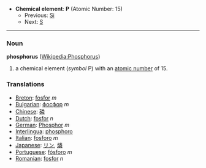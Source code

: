 *'''Chemical element''': '''P''' (Atomic Number: 15)
**Previous: [[Silicon|Si]]
**Next: [[Sulfur|S]]
----
=== Noun ===
'''phosphorus''' ([[en:Phosphorus|Wikipedia:Phosphorus]])

#a chemical element (''symbol'' P) with an [[atomic number]] of 15.

===Translations===
*[[Breton]]: [[fosfor]] ''m''
*[[Bulgarian]]: [[фосфор]] ''m''
*[[Chinese]]: [[磷]]
*[[Dutch]]: [[fosfor]] ''n''
*[[German]]: [[Phosphor]] ''m''
*[[Interlingua]]: [[phosphoro]]
*[[Italian]]: [[fosforo]] ''m''
*[[Japanese]]: [[リン]], [[燐]]
*[[Portuguese]]: [[fósforo]] ''m''
*[[Romanian]]: [[fosfor]] ''n''